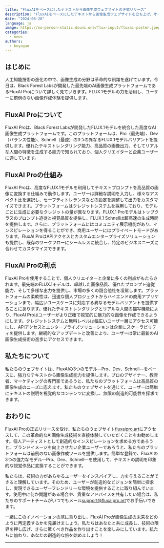 ```yaml
---
title: "FluxAIをベースにしたテキストから画像生成ウェブサイトの正式リリース"
description: "FluxAIをベースにしたテキストから画像生成ウェブサイトを立ち上げ、オープンソース化しました。"
date: "2024-08-20"
language: ja
image: https://no-person-static.douni.one/flux-input/fluxai-poster.jpeg
categories:
  - news
authors:
  - koyaguo
---
```


## はじめに

人工知能技術の進化の中で、画像生成の分野は革命的な飛躍を遂げています。今日は、Black Forest Labsが開発した最先端のAI画像生成プラットフォームであるFluxAI Proについて詳しく見ていきます。FLUX.1モデルの力を活用し、ユーザーに前例のない画像作成体験を提供します。

## FluxAI Proについて

FluxAI Proは、Black Forest Labsが開発したFLUX.1モデルを統合した高度なAI画像生成プラットフォームです。このプラットフォームは、Pro（最先端）、Dev（バランス性能）、Schnell（最速）の3つの異なるFLUX.1モデルバリアントを提供します。優れたテキストレンダリング能力、高品質の画像出力、そしてリアルな人間の特徴を生成する能力で知られており、個人クリエイターと企業ユーザーに適しています。

## FluxAI Proの仕組み

FluxAI Proは、高度なFLUX.1モデルを利用してテキストプロンプトを高品質の画像に変換する仕組みで動作します。ユーザーは詳細な説明を入力し、様々なアスペクト比を選択し、セーフティトレランスなどの設定を調整して出力をカスタマイズできます。プラットフォームはクレジットシステムを採用しており、モデルごとに生成に必要なクレジットの量が異なります。FLUX.1 Proモデルはトップクラスのプロンプト追従と視覚品質を提供し、FLUX.1 Schnellは超高速の生成時間を提供します。さらに、プラットフォームにはコミュニティ展示機能があり、インスピレーションを得ることができ、商用ユーザーにはプライベートモードがあります。FluxAI ProはAPIアクセスとカスタムエンタープライズソリューションも提供し、既存のワークフローにシームレスに統合し、特定のビジネスニーズに合わせてカスタマイズできます。

## FluxAI Proの利点

FluxAI Proを使用することで、個人クリエイターと企業に多くの利点がもたらされます。最先端のFLUX.1モデルは、卓越した画像品質、優れたプロンプト追従能力、そして多様な出力を提供し、市場の多くの競合他社を凌駕します。プラットフォームの柔軟性は、迅速な個人プロジェクトからハイエンドの商用アプリケーションまで、幅広いユースケースに対応する異なるモデルバリアントを提供することにあります。優れたテキストレンダリングとリアルな人間の描写機能により、FluxAI Proはユーザーがより正確で視覚的に魅力的な画像を作成できるようにします。クレジットシステムと無料レベルは幅広いユーザー層にアクセス可能にし、APIアクセスとエンタープライズソリューションは企業にスケーラビリティを提供します。継続的なアップデートと改善により、ユーザーは常に最新のAI画像生成技術の進歩にアクセスできます。

## 私たちについて

私たちのウェブサイトは、FluxAIの3つのモデル—Pro、Dev、Schnell—をベースに、強力なテキストから画像生成能力を提供します。プロのデザイナー、教育者、マーケティングの専門家であろうと、私たちのプラットフォームは高品質の画像生成のニーズに応えます。私たちのウェブサイトを通じて、ユーザーは簡単にテキストの説明を視覚的なコンテンツに変換し、無限の創造的可能性を探求できます。

## おわりに

FluxAI Proの正式リリースを受け、私たちのウェブサイト[fluxaipro.art](http://fluxaipro.art)にアクセスして、この革命的なAI画像生成技術を直接体験していただくことをお勧めします。個人アーティストとして創造的なインスピレーションを求める方であろうと、ブランドイメージを向上させたい企業ユーザーであろうと、私たちのプラットフォームは前例のない画像作成ツールを提供します。簡単な登録で、FluxAIの3つの強力なモデル—Pro、Dev、Schnell—を使用して、テキストの説明を印象的な視覚作品に変換することができます。

私たちは、技術の力があらゆるユーザーをインスパイアし、力を与えることができると理解しています。そのため、ユーザーが創造的なビジョンを簡単に探求し、実現できるユーザーフレンドリーな環境を提供することに取り組んでいます。使用中に何か問題がある場合や、貴重なアドバイスを共有したい場合は、私たちのサポートチームがいつでもメール[support@fluxaipro.art](mailto:support@fluxaipro.art)でお手伝いできます。

一緒にこのイノベーションの旅に乗り出し、FluxAI Proが画像生成の未来をどのように再定義するかを見届けましょう。私たちはあなたと共に成長し、技術の限界を押し広げ、さらに驚くべき作品を作り出すことを楽しみにしています。私たちに加わり、あなたの創造的な旅を始めましょう！

---